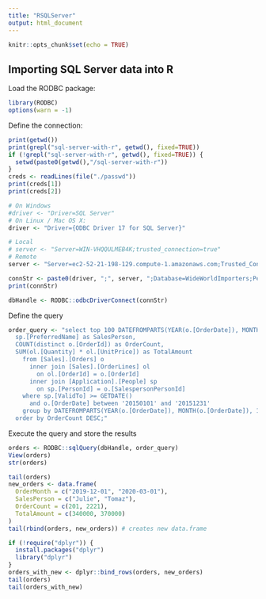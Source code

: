 ```yaml
---
title: "RSQLServer"
output: html_document
---
```


```r
knitr::opts_chunk$set(echo = TRUE)
```

## Importing SQL Server data into R

Load the RODBC package:
```r
library(RODBC)
options(warn = -1)
```

Define the connection:
```r
print(getwd())
print(grepl("sql-server-with-r", getwd(), fixed=TRUE))
if (!grepl("sql-server-with-r", getwd(), fixed=TRUE)) {
  setwd(paste0(getwd(),"/sql-server-with-r"))
}
creds <- readLines(file("./passwd"))
print(creds[1])
print(creds[2])

# On Windows
#driver <- "Driver=SQL Server"
# On Linux / Mac OS X:
driver <- "Driver={ODBC Driver 17 for SQL Server}"

# Local
# server <- "Server=WIN-VHQQULMEB4K;trusted_connection=true"
# Remote
server <- "Server=ec2-52-21-198-129.compute-1.amazonaws.com;Trusted_Connection=no"

connStr <- paste0(driver, ";", server, ";Database=WideWorldImporters;Persist Security Info=True;UID=", creds[1], ";PWD=", creds[2], ";")
print(connStr)

dbHandle <- RODBC::odbcDriverConnect(connStr)
```

Define the query
```r
order_query <- "select top 100 DATEFROMPARTS(YEAR(o.[OrderDate]), MONTH(o.[OrderDate]), 1) As OrderMonth,
  sp.[PreferredName] as SalesPerson,
  COUNT(distinct o.[OrderId]) as OrderCount,
  SUM(ol.[Quantity] * ol.[UnitPrice]) as TotalAmount
	from [Sales].[Orders] o
	  inner join [Sales].[OrderLines] ol
	    on ol.[OrderId] = o.[OrderId]
	  inner join [Application].[People] sp
	    on sp.[PersonId] = o.[SalespersonPersonId]
	where sp.[ValidTo] >= GETDATE()
	  and o.[OrderDate] between '20150101' and '20151231'
	group by DATEFROMPARTS(YEAR(o.[OrderDate]), MONTH(o.[OrderDate]), 1), sp.[PreferredName]
  order by OrderCount DESC;"
```

Execute the query and store the results
```r
orders <- RODBC::sqlQuery(dbHandle, order_query)
View(orders)
str(orders)
```

```r
tail(orders)
new_orders <- data.frame(
  OrderMonth = c("2019-12-01", "2020-03-01"),
  SalesPerson = c("Julie", "Tomaz"),
  OrderCount = c(201, 2221),
  TotalAmount = c(340000, 370000)
)
tail(rbind(orders, new_orders)) # creates new data.frame
```
```r
if (!require("dplyr")) {
  install.packages("dplyr")
  library("dplyr")
}
orders_with_new <- dplyr::bind_rows(orders, new_orders)
tail(orders)
tail(orders_with_new)
```
